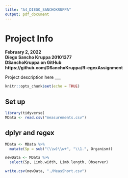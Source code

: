 ```yaml
---
title: "A4_DIEGO_SANCHOKRUPPA"
output: pdf_document
---
```

# Project Info
**February 2, 2022**  
**Diego Sancho Kruppa 20101377**   
**DSanchoKruppa on GitHub**  
**https://github.com/DSanchoKruppa/R-egexAssignment**  
  
Project description here
___
```r
knitr::opts_chunk$set(echo = TRUE)
```

## Set up

```r
library(tidyverse)
MData <- read.csv("measurements.csv")
```

## dplyr and regex

```r
MData <- MData %>%
  mutate(Sp = sub("(\\w)\\w+", "\\1.", Organism))

newData <- MData %>% 
  select(Sp, Limb.width, Limb.length, Observer)

write.csv(newData, "./MeasShort.csv")
```

